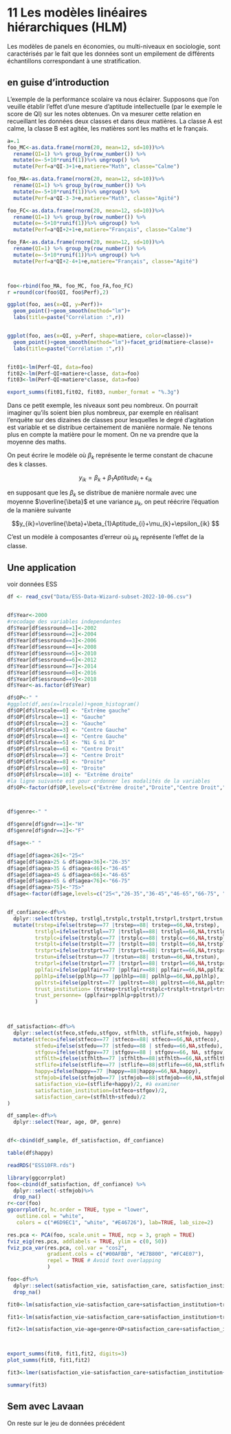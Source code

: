 
# 11 Les modèles linéaires hiérarchiques (HLM)

Les modèles de panels en économies, ou multi-niveaux en sociologie, sont caractérisés par le fait que les données sont un empilement de différents échantillons correspondant à une stratification.

## en guise d'introduction

L'exemple de la performance scolaire va nous éclairer. Supposons que l'on veuille établir l'effet d'une mesure d'aptitude intellectuelle (par le exemple le score de QI) sur les notes obtenues. On va mesurer cette relation en recueillant les données deux classes et dans deux matières. La classe A est calme, la classe B est agitée, les matières sont les maths et le français.


```r
a=.1
foo_MC<-as.data.frame(rnorm(20, mean=12, sd=10))%>%
  rename(QI=1) %>% group_by(row_number()) %>% 
  mutate(e=-5+10*runif(1))%>% ungroup() %>%
  mutate(Perf=a*QI-3+1+e,matiere="Math", classe="Calme")

foo_MA<-as.data.frame(rnorm(20, mean=12, sd=10))%>%
  rename(QI=1) %>% group_by(row_number()) %>% 
  mutate(e=-5+10*runif(1))%>% ungroup() %>%
  mutate(Perf=a*QI-3-3+e,matiere="Math", classe="Agité")

foo_FC<-as.data.frame(rnorm(20, mean=12, sd=10))%>%
  rename(QI=1) %>% group_by(row_number()) %>% 
  mutate(e=-5+10*runif(1))%>% ungroup() %>%
  mutate(Perf=a*QI+2+1+e,matiere="Français", classe="Calme")

foo_FA<-as.data.frame(rnorm(20, mean=12, sd=10))%>%
  rename(QI=1) %>% group_by(row_number()) %>% 
  mutate(e=-5+10*runif(1))%>% ungroup() %>%
  mutate(Perf=a*QI+2-4+1+e,matiere="Français", classe="Agité")



foo<-rbind(foo_MA, foo_MC, foo_FA,foo_FC)
r =round(cor(foo$QI, foo$Perf),2)

ggplot(foo, aes(x=QI, y=Perf))+
  geom_point()+geom_smooth(method="lm")+  
  labs(title=paste("Corrélation :",r))


ggplot(foo, aes(x=QI, y=Perf, shape=matiere, color=classe))+
  geom_point()+geom_smooth(method="lm")+facet_grid(matiere~classe)+
  labs(title=paste("Corrélation :",r))


fit01<-lm(Perf~QI, data=foo)
fit02<-lm(Perf~QI+matiere+classe, data=foo)
fit03<-lm(Perf~QI+matiere*classe, data=foo)

export_summs(fit01,fit02, fit03, number_format = "%.3g")
```

Dans ce petit exemple, les niveaux sont peu nombreux. On pourrait imaginer qu'ils soient bien plus nombreux, par exemple en réalisant l'enquête sur des dizaines de classes pour lesquelles le degré d'agitation est variable et se distribue certainement de manière normale. Ne tenons plus en compte la matière pour le moment. On ne va prendre que la moyenne des maths.

On peut écrire le modèle où $\beta_{k}$ représente le terme constant de chacune des k classes.

$$ y_{ik}=\beta_{k}+\beta_{1}Aptitude_{i}+\epsilon_{ik} $$ 


en supposant que les $\beta_{k}$ se distribue de manière normale avec une moyenne $\overline{\beta}$ et une variance $\mu_{k}$, on peut réécrire l'équation de la manière suivante



$$y_{ik}=\overline{\beta}+\beta_{1}Aptitude_{i}+\mu_{k}+\epsilon_{ik} $$

C'est un modèle à composantes d'erreur où $\mu_{k}$ représente l'effet de la classe.

## Une application

voir données ESS

```r
df <- read_csv("Data/ESS-Data-Wizard-subset-2022-10-06.csv")


df$Year<-2000
#recodage des variables independantes
df$Year[df$essround==1]<-2002
df$Year[df$essround==2]<-2004
df$Year[df$essround==3]<-2006
df$Year[df$essround==4]<-2008
df$Year[df$essround==5]<-2010
df$Year[df$essround==6]<-2012
df$Year[df$essround==7]<-2014
df$Year[df$essround==8]<-2016
df$Year[df$essround==9]<-2018
df$Year<-as.factor(df$Year) 

df$OP<-" "
#ggplot(df,aes(x=lrscale))+geom_histogram()
df$OP[df$lrscale==0] <- "Extrême gauche" 
df$OP[df$lrscale==1] <- "Gauche" 
df$OP[df$lrscale==2] <- "Gauche" 
df$OP[df$lrscale==3] <- "Centre Gauche" 
df$OP[df$lrscale==4] <- "Centre Gauche" 
df$OP[df$lrscale==5] <- "Ni G ni D" 
df$OP[df$lrscale==6] <- "Centre Droit" 
df$OP[df$lrscale==7] <- "Centre Droit" 
df$OP[df$lrscale==8] <- "Droite" 
df$OP[df$lrscale==9] <- "Droite" 
df$OP[df$lrscale==10] <- "Extrême droite" 
#la ligne suivante est pour ordonner les modalités de la variables
df$OP<-factor(df$OP,levels=c("Extrême droite","Droite","Centre Droit","Ni G ni D","Centre Gauche","Gauche","Extrême gauche"))



df$genre<-" "

df$genre[df$gndr==1]<-"H"
df$genre[df$gndr==2]<-"F"

df$age<-" "

df$age[df$agea<26]<-"25<"
df$age[df$agea>25 & df$agea<36]<-"26-35"
df$age[df$agea>35 & df$agea<46]<-"36-45"
df$age[df$agea>45 & df$agea<66]<-"46-65"
df$age[df$agea>65 & df$agea<76]<-"66-75"
df$age[df$agea>75]<-"75>"
df$age<-factor(df$age,levels=c("25<","26-35","36-45","46-65","66-75", "75>"))


df_confiance<-df%>%
  dplyr::select(trstep, trstlgl,trstplc,trstplt,trstprl,trstprt,trstun,pplfair,pplhlp, ppltrst) %>%
  mutate(trstep=ifelse(trstep==77 |trstep==88| trstep==66,NA,trstep),
         trstlgl=ifelse(trstlgl==77 |trstlgl==88| trstlgl==66,NA,trstlgl),
         trstplc=ifelse(trstplc==77 |trstplc==88| trstplc==66,NA,trstplc),
         trstplt=ifelse(trstplt==77 |trstplt==88| trstplt==66,NA,trstplt),
         trstprt=ifelse(trstprt==77 |trstprt==88| trstprt==66,NA,trstprt),
         trstun=ifelse(trstun==77 |trstun==88| trstun==66,NA,trstun),
         trstprl=ifelse(trstprl==77 |trstprl==88| trstprl==66,NA,trstprl),
         pplfair=ifelse(pplfair==77 |pplfair==88| pplfair==66,NA,pplfair),
         pplhlp=ifelse(pplhlp==77 |pplhlp==88| pplhlp==66,NA,pplhlp),
         ppltrst=ifelse(ppltrst==77 |ppltrst==88| ppltrst==66,NA,ppltrst),
         trust_institution= (trstep+trstlgl+trstplc+trstplt+trstprl+trstprt+trstun)/7,
         trust_personne= (pplfair+pplhlp+ppltrst)/7
         )


 
df_satisfaction<-df%>%
  dplyr::select(stfeco,stfedu,stfgov, stfhlth, stflife,stfmjob, happy) %>%
  mutate(stfeco=ifelse(stfeco==77 |stfeco==88| stfeco==66,NA,stfeco),
         stfedu=ifelse(stfedu==77 |stfedu==88 | stfedu==66,NA,stfedu),
         stfgov=ifelse(stfgov==77 |stfgov==88 | stfgov==66, NA, stfgov), 
         stfhlth=ifelse(stfhlth==77 |stfhlth==88|stfhlth==66,NA,stfhlth), 
         stflife=ifelse(stflife==77 |stflife==88|stflife==66,NA,stflife),
         happy=ifelse(happy==77 |happy==88|happy==66,NA,happy),
         stfmjob=ifelse(stfmjob==77 |stfmjob==88|stfmjob==66,NA,stfmjob),
         satisfaction_vie=(stflife+happy)/2, #à examiner
         satisfaction_institution=(stfeco+stfgov)/2,
         satisfaction_care=(stfhlth+stfedu)/2
)

df_sample<-df%>%
  dplyr::select(Year, age, OP, genre)


df<-cbind(df_sample, df_satisfaction, df_confiance)

table(df$happy)

readRDS("ESS10FR.rds")
```

```r
library(ggcorrplot)
foo<-cbind(df_satisfaction, df_confiance) %>%
  dplyr::select(-stfmjob)%>%
  drop_na()
r<-cor(foo)
ggcorrplot(r, hc.order = TRUE, type = "lower",
   outline.col = "white",
   colors = c("#6D9EC1", "white", "#E46726"), lab=TRUE, lab_size=2)

res.pca <- PCA(foo, scale.unit = TRUE, ncp = 3, graph = TRUE)
fviz_eig(res.pca, addlabels = TRUE, ylim = c(0, 50))
fviz_pca_var(res.pca, col.var = "cos2",
             gradient.cols = c("#00AFBB", "#E7B800", "#FC4E07"), 
             repel = TRUE # Avoid text overlapping
             )

foo<-df%>% 
  dplyr::select(satisfaction_vie, satisfaction_care, satisfaction_institution, trust_institution, trust_personne, Year)%>%
  drop_na()

fit0<-lm(satisfaction_vie~satisfaction_care+satisfaction_institution+trust_institution+trust_personne,  data=df)

fit1<-lm(satisfaction_vie~satisfaction_care+satisfaction_institution+trust_institution+trust_personne+Year,  data=df)

fit2<-lm(satisfaction_vie~age+genre+OP+satisfaction_care+satisfaction_institution+trust_institution+trust_personne+Year,  data=df)



export_summs(fit0, fit1,fit2, digits=3)
plot_summs(fit0, fit1,fit2)

fit3<-lmer(satisfaction_vie~satisfaction_care+satisfaction_institution+trust_institution+trust_personne+(1|Year)+(1|age)+(1|OP)+(1|genre),data = df )

summary(fit3)


```

## Sem avec Lavaan


On reste sur le jeu de données précédent
